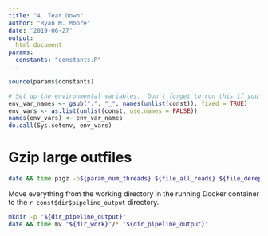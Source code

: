```yaml
---
title: "4. Tear Down"
author: "Ryan M. Moore"
date: "2019-06-27"
output:
  html_document
params:
  constants: "constants.R"
---
```


```r
source(params$constants)

# Set up the environmental variables.  Don't forget to run this if you change anything or restart the server!
env_var_names <- gsub(".", "_", names(unlist(const)), fixed = TRUE)
env_vars <- as.list(unlist(const, use.names = FALSE))
names(env_vars) <- env_var_names
do.call(Sys.setenv, env_vars)
```

# Gzip large outfiles

```bash
date && time pigz -p${param_num_threads} ${file_all_reads} ${file_derep_seqs} ${file_read_lengths}
```


Move everything from the working directory in the running Docker container to the ``r const$dir$pipeline_output`` directory.

```bash
mkdir -p "${dir_pipeline_output}"
date && time mv "${dir_work}"/* "${dir_pipeline_output}"
```
